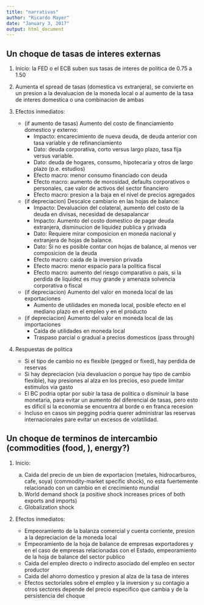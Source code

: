 ```yaml
---
title: "narrativas"
author: "Ricardo Mayer"
date: "January 3, 2017"
output: html_document
---
```



## Un choque de tasas de interes externas 

1. Inicio: la FED o el ECB suben sus tasas de interes de politica de 0.75 a 1.50

2. Aumenta el spread de tasas (domestica vs extranjera), se convierte en un presion a la devaluacion de la 
moneda local o al aumento de la tasa de interes domestica o una combinacion de ambas

3. Efectos inmediatos:

   - (if aumento de tasas) Aumento del costo de financiamiento domestico y externo:
      + Impacto: encarecimiento de nueva deuda, de deuda anterior con tasa variable y de refinanciamiento
      + Dato: deuda corporativa, corto versus largo plazo, tasa fija versus variable.
      + Dato: deuda de hogares, consumo, hipotecaria y otros de largo plazo (p.e. estudios)
      + Efecto macro: menor consumo financiado con deuda
      + Efecto macro: aumento de morosidad, defaults corporativos o personales, cae valor de activos del sector financiero
      + Efecto macro: presion a la baja en el nivel de precios agregados

   - (if depreciacion) Descalce cambiario en las hojas de balance: 
      + Impacto: Devaluacion del colateral, aumento del costo de la deuda en divisas, necesidad de desapalancar
      + Impacto: Aumento del costo domestico de pagar deuda extranjera, disminucion de liquidez publica y privada
      + Dato: Requiere mirar composicion en moneda nacional y extranjera de hojas de balance. 
      + Dato: Si no es posible contar con hojas de balance, al menos ver composicion de la deuda
      + Efecto macro: caida de la inversion privada
      + Efecto macro: menor espacio para la politica fiscal
      + Efecto macro: aumento del riesgo comparativo o pais, si la perdida de liquidez es muy grande y amenaza solvencia corporativa o fiscal
      
   - (if depreciacion) Aumento del valor en moneda local de las exportaciones 
      + Aumento de utilidades en moneda local, posible efecto en el mediano plazo en el empleo y en el producto
      
   - (if depreciacion) Aumento del valor en moneda local de las importaciones
      + Caida de utilidades en moneda local
      + Traspaso parcial o gradual a precios domesticos (pass through)
   
      
4. Respuestas de politica     

   - Si el tipo de cambio no es flexible (pegged or fixed), hay perdida de reservas
   - Si hay depreciacion (via devaluacion o porque hay tipo de cambio flexible), hay presiones al alza en los precios, eso puede limitar estimulos via gasto
   - El BC podria optar por subir la tasa de politica o disminuir la base monetaria, para evitar un aumento del diferencial de tasas, pero esto es dificil si la economia se encuentra al borde o en franca recesion
   - Incluso en casos sin pegging podria querer administrar las reservas internacionales pare evitar un excesos de volatilidad.





## Un choque de terminos de intercambio (commodities (food, ), energy?)

1. Inicio: 
    a. Caida del precio de un bien de exportacion (metales, hidrocarburos, cafe, soya) (commodity-market specific shock), no esta fuertemente relacionado con un cambio en el crecimiento mundial
    b. World demand shock (a positive shock increases prices of both exports and imports)
    c. Globalization shock

2. Efectos inmediatos:

   - Empeoramiento de la balanza comercial y cuenta corriente, presion a la depreciacion de la moneda local
   - Empeoramiento de la hoja de balance de empresas exportadores y en el caso de empresas relacionadas con el 
   Estado, empeoramiento de la hoja de balance del sector publico
   - Caida del empleo directo o indirecto asociado del empleo en sector productor
   - Caida del ahorro domestico y presion al alza de la tasa de interes
   - Efectos sectoriales sobre el empleo y la inversion y su contagio a otros sectores depende del precio especifico que cambia y de la persistencia del choque

   
   
   

<!-- Abstract -->
<!-- Using a theoretical dynamic stochastic general equilibrium model and an empirical panel vector autoregression, we assess the transmission of foreign real interest rate shocks on the volatility of various key macroeconomic variables in nine small open economies in East Asia taking into account the role of exchange rate regimes. Both the theoretical and empirical findings confirm the hypothesis that flexible exchange rate may work as a shock absorber when the economy is hit by foreign real interest rate shocks. The findings suggest a clear trade-off between the volatility of real exchange rate and real output to foreign interest rate shocks, both the US and G7 real interest rates, where the responses of real output are mitigated in countries that have more flexible exchange rate regime -->


